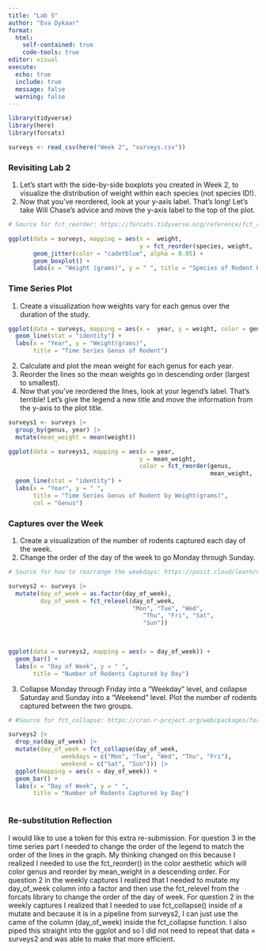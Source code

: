 ---
title: "Lab 5"
author: "Eva Dykaar"
format: 
  html: 
    self-contained: true
    code-tools: true
editor: visual
execute: 
  echo: true
  include: true
  message: false
  warning: false
---

```{r}
library(tidyverse)
library(here)
library(forcats)
```

```{r}
surveys <- read_csv(here("Week 2", "surveys.csv"))
```

### Revisiting Lab 2

1.  Let's start with the side-by-side boxplots you created in Week 2, to visualize the distribution of weight within each species (not species ID!).
2.  Now that you've reordered, look at your y-axis label. That's long! Let's take Will Chase's advice and move the y-axis label to the top of the plot.

```{r}
# Source for fct_reorder: https://forcats.tidyverse.org/reference/fct_reorder.html

ggplot(data = surveys, mapping = aes(x =  weight, 
                                     y = fct_reorder(species, weight, .desc = TRUE))) +  
       geom_jitter(color = "cadetblue", alpha = 0.05) +
       geom_boxplot() +
       labs(x = "Weight (grams)", y = " ", title = "Species of Rodent by Weight")


```

### Time Series Plot

1.  Create a visualization how weights vary for each genus over the duration of the study.

```{r}

ggplot(data = surveys, mapping = aes(x =  year, y = weight, color = genus)) +  
  geom_line(stat = "identity") +
  labs(x = "Year", y = "Weight(grams)",
       title = "Time Series Genus of Rodent")

```

2.  Calculate and plot the mean weight for each genus for each year.
3.  Reorder the lines so the mean weights go in descending order (largest to smallest).
4.  Now that you've reordered the lines, look at your legend's label. That's terrible! Let's give the legend a new title and move the information from the y-axis to the plot title.

```{r}
surveys1 <- surveys |>
  group_by(genus, year) |>
  mutate(mean_weight = mean(weight))

ggplot(data = surveys1, mapping = aes(x = year, 
                                     y = mean_weight,
                                     color = fct_reorder(genus, 
                                                         mean_weight, .desc = TRUE))) +  
  geom_line(stat = "identity") +
  labs(x = "Year", y = " ",
       title = "Time Series Genus of Rodent by Weight(grams)",
       col = "Genus")

```

### Captures over the Week

1.  Create a visualization of the number of rodents captured each day of the week.
2.  Change the order of the day of the week to go Monday through Sunday.

```{r}
# Source for how to rearrange the weekdays: https://posit.cloud/learn/cheat-sheets

surveys2 <- surveys |>
  mutate(day_of_week = as.factor(day_of_week), 
         day_of_week = fct_relevel(day_of_week, 
                                   "Mon", "Tue", "Wed",
                                      "Thu", "Fri", "Sat", 
                                      "Sun"))

  

ggplot(data = surveys2, mapping = aes(x = day_of_week)) +  
  geom_bar() + 
  labs(x = "Day of Week", y = " ", 
       title = "Number of Rodents Captured by Day")
```

3.  Collapse Monday through Friday into a "Weekday" level, and collapse Saturday and Sunday into a "Weekend" level. Plot the number of rodents captured between the two groups.

```{r}
# #Source for fct_collapse: https://cran.r-project.org/web/packages/forcats/forcats.pdf

surveys2 |>
  drop_na(day_of_week) |>
  mutate(day_of_week = fct_collapse(day_of_week,
               weekdays = c("Mon", "Tue", "Wed", "Thu", "Fri"),
               weekend = c("Sat", "Sun"))) |>
  ggplot(mapping = aes(x = day_of_week)) +
  geom_bar() +
  labs(x = "Day of Week", y = " ",
       title = "Number of Rodents Captured by Day")



```

### Re-substitution Reflection

I would like to use a token for this extra re-submission. For question 3 in the time series part I needed to change the order of the legend to match the order of the lines in the graph. My thinking changed on this because I realized I needed to use the fct_reorder() in the color aesthetic which will color genus and reorder by mean_weight in a descending order. For question 2 in the weekly captures I realized that I needed to mutate my day_of_week column into a factor and then use the fct_relevel from the forcats library to change the order of the day of week. For question 2 in the weekly captures I realized that I needed to use fct_collapse() inside of a mutate and because it is in a pipeline from surveys2, I can just use the came of the column (day_of_week) inside the fct_collapse function. I also piped this straight into the ggplot and so I did not need to repeat that data = surveys2 and was able to make that more efficient.
